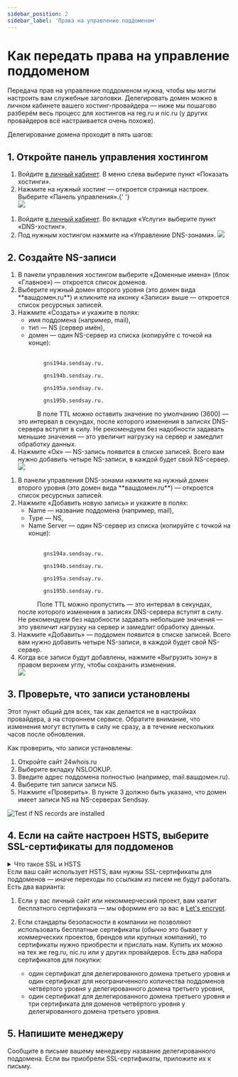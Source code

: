 ```yaml
---
sidebar_position: 2
sidebar_label: 'Права на управление поддоменом'
---
```



# Как передать права на управление поддоменом

Передача прав на управление поддоменом нужна, чтобы мы могли настроить вам служебные заголовки. Делегировать домен можно в личном кабинете вашего хостинг-провайдера — ниже мы пошагово разберём весь процесс для хостингов на reg.ru и nic.ru (у других провайдеров всё настраивается очень похоже).

Делегирование домена проходит в пять шагов:

## 1. Откройте панель управления хостингом

<Tabs>
  <TabItem value="key1" label="На Reg.ru" default>
    <ol>
      <li>
        Войдите <a href="https://www.reg.ru/user/account/#/?servgroup=domain">в личный кабинет</a>.
        В меню слева выберите пункт «Показать хостинги».
      </li>
      <li>
        Нажмите на нужный хостинг — откроется страница настроек. Выберите «Панель управления».{' '}
        <br />
        <img src={openRegRuImage} />
      </li>
    </ol>
  </TabItem>
  <TabItem value="key2" label="На Nic.ru">
    <ol>
      <li>
        Войдите <a href="https://www.nic.ru/manager/">в личный кабинет</a>. Во вкладке «Услуги»
        выберите пункт «DNS-хостинг».
      </li>
      <li>
        Под нужным хостингом нажмите на «Управление DNS-зонами».
        <img src={openNicRuImage} />
      </li>
    </ol>
  </TabItem>
</Tabs>

## 2. Создайте NS-записи

<Tabs>
  <TabItem value="key1" label="На Reg.ru" default>
    <ol>
      <li>
        В панели управления хостингом выберите «Доменные имена» (блок «Главное») — откроется список
        доменов.
      </li>
      <li>
        Выберите нужный домен второго уровня (это домен вида **вашдомен.ru**) и кликните на иконку
        «Записи» выше — откроется список ресурсных записей.
      </li>
      <li>
        Нажмите «Создать» и укажите в полях:
        <ul>
          <li>имя поддомена (например, mail),</li>
          <li>тип — NS (сервер имён),</li>
          <li>домен — один NS-сервер из списка (копируйте с точкой на конце):</li>
        </ul>
      </li>
      <br />
      <code>
        gns194a.sendsay.ru. <br />
        gns194b.sendsay.ru. <br />
        gns195a.sendsay.ru. <br />
        gns195b.sendsay.ru. <br />
      </code>
      В поле TTL можно оставить значение по умолчанию (3600) — это интервал в секундах, после которого
      изменения в записях DNS-сервера вступят в силу. Не рекомендуем без надобности задавать меньшие
      значения — это увеличит нагрузку на сервер и замедлит обработку данных.
      <br />
      <li>
        Нажмите «Ок» — NS-запись появится в списке записей. Всего вам нужно добавить четыре
        NS-записи, в каждой будет свой NS-сервер.
      </li>
      <img src={nsOnRegRuImage} />
    </ol>
  </TabItem>
  <TabItem value="key2" label="На Nic.ru">
    <ol>
      <li>
        В панели управления DNS-зонами нажмите на нужный домен второго уровня (это домен вида
        **вашдомен.ru**) — откроется список ресурсных записей.
      </li>
      <li>
        Нажмите «Добавить новую запись» и укажите в полях:
        <ul>
          <li>Name — название поддомена (например, mail),</li>
          <li>Type — NS,</li>
          <li>Name Server — один NS-сервер из списка (копируйте с точкой на конце):</li>
        </ul>
      </li>
      <br />
      <code>
        gns194a.sendsay.ru. <br />
        gns194b.sendsay.ru. <br />
        gns195a.sendsay.ru. <br />
        gns195b.sendsay.ru. <br />
      </code>
      Поле TTL можно пропустить — это интервал в секундах, после которого изменения в записях
      DNS-сервера вступят в силу. Не рекомендуем без надобности задавать небольшие значения — это
      увеличит нагрузку на сервер и замедлит обработку данных.
      <br />
      <li>
        Нажмите «Добавить» — поддомен появится в списке записей. Всего вам нужно добавить четыре
        NS-записи, в каждой будет свой NS-сервер.
      </li>
      <li>
        Когда все записи будут добавлены, нажмите «Выгрузить зону» в правом верхнем углу, чтобы
        сохранить изменения.
      </li>
      <img src={nsOnNicRuImage} />
    </ol>
  </TabItem>
</Tabs>

## 3. Проверьте, что записи установлены

Этот пункт общий для всех, так как делается не в настройках провайдера, а на стороннем сервисе. Обратите внимание, что изменения могут вступить в силу не сразу, а в течение нескольких часов после обновления.

Как проверить, что записи установлены:

1. Откройте сайт 24whois.ru
2. Выберите вкладку NSLOOKUP.
3. Введите адрес поддомена полностью (например, mail.вашдомен.ru).
4. Выберите тип записи записи NS.
5. Нажмите «Проверить». В пункте 3 должно быть указано, что домен имеет записи NS на NS-серверах Sendsay.

![Test if NS records are installed](/img/email-campaigns/settings\how-to-delegate-subdomain/test-if-ns-records-are-installed.gif) <br/>

## 4. Если на сайте настроен HSTS, выберите SSL-сертификаты для поддоменов

<details>
<summary> Что такое SSL и HSTS </summary>

Когда вы открываете сайт, браузер устанавливает соединение с сервером, чтобы обмениваться данными. Есть два типа соединений:

- HTTP, когда данные передаются в открытом виде,
- HTTPS, когда данные передаются в зашифрованном виде.

HTTPS-соединение безопасно, так как в этом случае злоумышленники не могут перехватить конфиденциальную информацию, которую вы вводите на сайте (например, логин и пароль или данные кредитной карты). Чтобы сайт мог обеспечивать безопасное соединение, ему нужно получить SSL-сертификат — это удостоверение, которое подтверждает подлинность ресурса. Сайты с SSL-сертификатом помечаются замочком в адресной строке браузера:

<img src={sslCertificateImage} />

Однако даже если у сайта есть SSL-сертификат, незащищённые версии страниц всё равно могут оставаться в доступе. Это опасно: достаточно одной незащищённой страницы, чтобы злоумышленники получили доступ ко всем данным на сайте. Тут на помощь приходит HSTS — это механизм, который закрывает доступ к незащищённым страницам вашего сайта.

<h3> Как проверить, настроен ли HSTS </h3>
1. Зайдите на сайт и нажмите F12 (или кликните на страницу правой кнопкой мыши и выберите «Просмотреть
код»). <br />
2. В шторке откройте вкладку «Сеть» (в английском интерфейсе — «Networks»). <br />
3. В столбце Name найдите название сайта — обычно она первая в списке. Если сайта там нет, обновите страницу. <br />
4. Если справа во вкладке «Headers» есть строчка «scheme: https», значит, HSTS настроен.

</details>
Если ваш сайт использует HSTS, вам нужны SSL-сертификаты для поддоменов — иначе переходы по ссылкам из писем не будут работать. Есть два варианта:

1. Если у вас личный сайт или некоммерческий проект, вам хватит бесплатного сертификата — мы оформим его за вас в [Let's encrypt](https://letsencrypt.org/ru/).
2. Если стандарты безопасности в компании не позволяют использовать бесплатные сертификаты (обычно это бывает у коммерческих проектов, брендов или крупных компаний), то сертификаты нужно приобрести и прислать нам. Купить их можно на тех же reg.ru, nic.ru или у других провайдеров. Есть два набора сертификатов для покупки:

   - один сертификат для делегированного домена третьего уровня и один сертификат для неограниченного количества поддоменов четвёртого уровня у делегированного домена третьего уровня,
   - один сертификат для делегированного домена третьего уровня и три сертификата для доменов четвёртого уровня у делегированного домена третьего уровня.

## 5. Напишите менеджеру

Сообщите в письме вашему менеджеру название делегированного поддомена. Если вы приобрели SSL-сертификаты, приложите их к письму.
